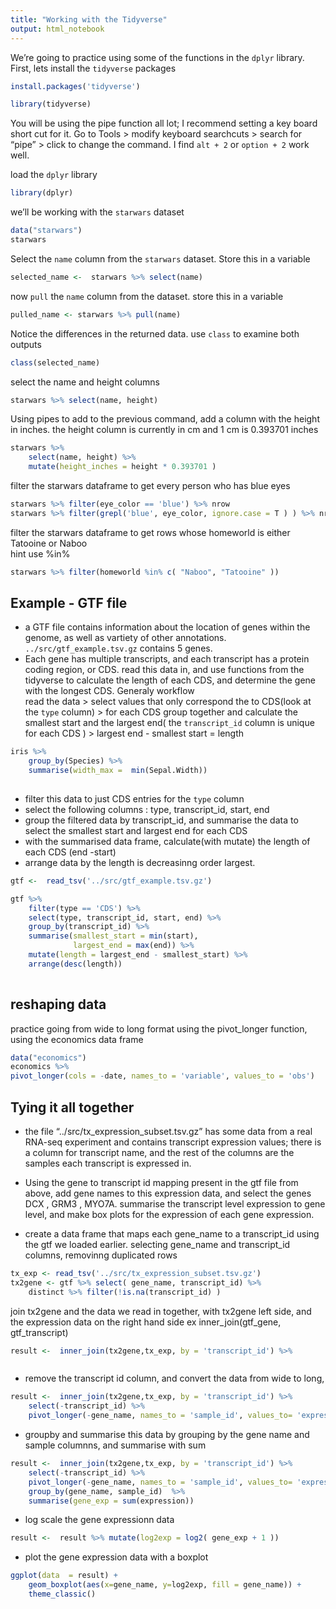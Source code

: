 ```yaml
---
title: "Working with the Tidyverse"
output: html_notebook
---
```


We're going to practice using some of the functions in the `dplyr` library. First, lets install the `tidyverse` packages
```r
install.packages('tidyverse')
```

```r
library(tidyverse)
```

You will be using the pipe function all lot; I recommend setting a key board short cut for it. Go to Tools > modify keyboard searchcuts > search for "pipe"  >  click to change the command. I find `alt + 2` or `option + 2` work well.

load the `dplyr` library
```r
library(dplyr)

```

we'll be working with the `starwars` dataset

```r
data("starwars")
starwars
```



Select the `name` column from the `starwars` dataset. Store this in a variable 

```r
selected_name <-  starwars %>% select(name)

```

now `pull` the `name` column from the dataset. store this in a variable

```r
pulled_name <- starwars %>% pull(name)

```
Notice the differences in the returned data. use `class` to examine both outputs 
```r
class(selected_name)

```
select the name and height columns 
```r
starwars %>% select(name, height)

```
 Using pipes to add to the previous command,  add a column with the height in inches.  the height column is currently in cm and  1 cm is 0.393701 inches 
```r
starwars %>% 
    select(name, height) %>% 
    mutate(height_inches = height * 0.393701 )
```


filter the starwars dataframe to get every person who has blue eyes 
```r
starwars %>% filter(eye_color == 'blue') %>% nrow
starwars %>% filter(grepl('blue', eye_color, ignore.case = T ) ) %>% nrow
```

filter the starwars dataframe to get rows whose homeworld is either Tatooine or Naboo	
hint use %in%
```r
starwars %>% filter(homeworld %in% c( "Naboo", "Tatooine" ))

```


## Example - GTF file

- a GTF file contains information about the location of genes within the genome, as well as vartiety of other annotations. `../src/gtf_example.tsv.gz` contains 5 genes. 
- Each gene has multiple transcripts, and each transcript has a protein coding region, or CDS.  read this data in, and use functions from the tidyverse to calculate the length of each CDS, and determine the gene with the longest CDS. Generaly workflow  
read the data  >  select values that only correspond the to CDS(look at the `type` column)  >  for each CDS group together and calculate the smallest start and the largest end( the `transcript_id` column is unique for each CDS ) >  largest end - smallest start  = length

```r
iris %>% 
    group_by(Species) %>% 
    summarise(width_max =  min(Sepal.Width))
    

```


- filter this data to just CDS entries for the `type` column
- select the following columns : type, transcript_id, start, end
- group the filtered data by transcript_id, and summarise the data to select the smallest start and largest end for each CDS
- with the summarised data frame, calculate(with mutate) the length of each CDS (end -start)
- arrange data by the length is decreasinng order largest. 

```r

gtf <-  read_tsv('../src/gtf_example.tsv.gz')

gtf %>% 
    filter(type == 'CDS') %>% 
    select(type, transcript_id, start, end) %>% 
    group_by(transcript_id) %>% 
    summarise(smallest_start = min(start), 
              largest_end = max(end)) %>% 
    mutate(length = largest_end - smallest_start) %>% 
    arrange(desc(length))
    

```


## reshaping data

practice going from wide to long format using the pivot_longer function, using the economics data frame


```r
data("economics")
economics %>% 
pivot_longer(cols = -date, names_to = 'variable', values_to = 'obs')
```

## Tying it all together

- the file  "../src/tx_expression_subset.tsv.gz" has some data from a real RNA-seq experiment and contains transcript expression values; there is a column for transcript name, and the rest of the columns are the samples each transcript is expressed in. 

- Using the gene to transcript id mapping present in the gtf file from above, add gene names to this expression data, and select the genes DCX , GRM3 , MYO7A. summarise the transcript level expression to gene level, and make box plots for  the expression of each gene expression. 

- create a data frame that maps each gene_name to a transcript_id using the gtf we loaded earlier. selecting gene_name and transcript_id columns,  removinng duplicated rows 



```r

tx_exp <- read_tsv('../src/tx_expression_subset.tsv.gz')
tx2gene <- gtf %>% select( gene_name, transcript_id) %>% 
    distinct %>% filter(!is.na(transcript_id) )

```
 
join tx2gene and the data we read in together, with tx2gene left side, and the expression data on the right hand side ex inner_join(gtf_gene, gtf_transcript)

 
```r

result <-  inner_join(tx2gene,tx_exp, by = 'transcript_id') %>% 



```

- remove the transcript id column, and convert the data from wide to long,

```r

result <-  inner_join(tx2gene,tx_exp, by = 'transcript_id') %>% 
    select(-transcript_id) %>% 
    pivot_longer(-gene_name, names_to = 'sample_id', values_to= 'expression')
```


- groupby and summarise this data by grouping by the gene name and sample  columnns, and summarise with sum

```r
result <-  inner_join(tx2gene,tx_exp, by = 'transcript_id') %>% 
    select(-transcript_id) %>% 
    pivot_longer(-gene_name, names_to = 'sample_id', values_to= 'expression') %>% 
    group_by(gene_name, sample_id)  %>% 
    summarise(gene_exp = sum(expression))
```

- log scale the gene expressionn data 

```r

result <-  result %>% mutate(log2exp = log2( gene_exp + 1 ))

```


- plot the gene expression data with a boxplot 

```r

ggplot(data  = result) + 
    geom_boxplot(aes(x=gene_name, y=log2exp, fill = gene_name)) + 
    theme_classic()

```



